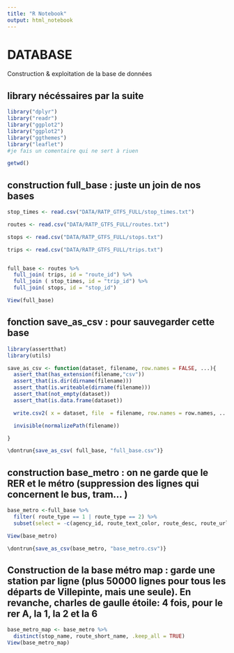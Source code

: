 ```yaml
---
title: "R Notebook"
output: html_notebook
---
```


# DATABASE

Construction & exploitation de la base de données


## library nécéssaires par la suite 

```r
library("dplyr")
library("readr")
library("ggplot2")
library("ggplot2")
library("ggthemes")
library("leaflet")
#je fais un comentaire qui ne sert à riuen 

getwd()

```


## construction full_base : juste un join de nos bases 

```r
stop_times <- read.csv("DATA/RATP_GTFS_FULL/stop_times.txt")

routes <- read.csv("DATA/RATP_GTFS_FULL/routes.txt")

stops <- read.csv("DATA/RATP_GTFS_FULL/stops.txt")

trips <- read.csv("DATA/RATP_GTFS_FULL/trips.txt")


full_base <- routes %>% 
  full_join( trips, id = "route_id") %>%
  full_join ( stop_times, id = "trip_id") %>%
  full_join( stops, id = "stop_id")

View(full_base)


```


## fonction save_as_csv : pour sauvegarder cette base 

```r
library(assertthat)
library(utils)

save_as_csv <- function(dataset, filename, row.names = FALSE, ...){
  assert_that(has_extension(filename,"csv"))
  assert_that(is.dir(dirname(filename)))
  assert_that(is.writeable(dirname(filename)))
  assert_that(not_empty(dataset))
  assert_that(is.data.frame(dataset))

  write.csv2( x = dataset, file  = filename, row.names = row.names, ...)

  invisible(normalizePath(filename))

}

\dontrun{save_as_csv( full_base, "full_base.csv")}

```


## construction base_metro : on ne garde que le RER et le métro (suppression des lignes qui concernent le bus, tram... )

```r
base_metro <-full_base %>%
  filter( route_type == 1 | route_type == 2) %>%
  subset(select = -c(agency_id, route_text_color, route_desc, route_url,route_color, route_text_color, trip_headsign, shape_id, stop_headsign, shape_dist_traveled, stop_code, parent_station))

View(base_metro)

\dontrun{save_as_csv(base_metro, "base_metro.csv")}


```


## Construction de la base métro map : garde une station par ligne (plus 50000 lignes pour tous les départs de Villepinte, mais une seule). En revanche, charles de gaulle étoile: 4 fois, pour le rer A, la 1, la 2 et la 6 

```r
base_metro_map <- base_metro %>%
  distinct(stop_name, route_short_name, .keep_all = TRUE)
View(base_metro_map)
```


